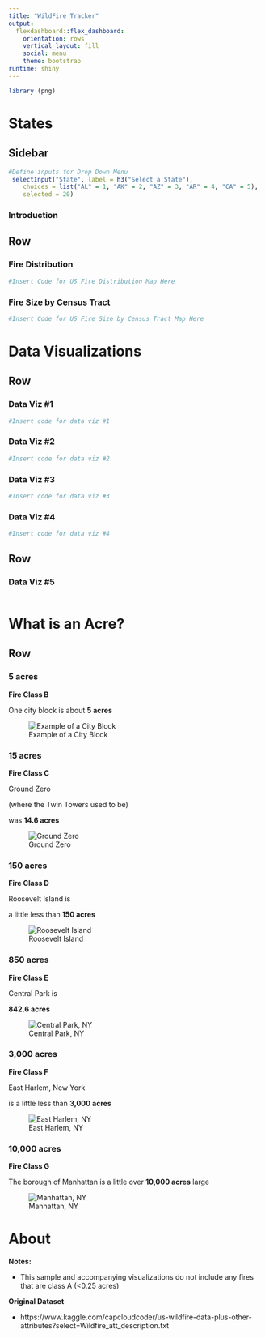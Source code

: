 ```yaml
---
title: "WildFire Tracker"
output: 
  flexdashboard::flex_dashboard:
    orientation: rows
    vertical_layout: fill
    social: menu
    theme: bootstrap
runtime: shiny
---
```


```r
library (png)
```



States
=======================================================================

Sidebar {.sidebar}
----------------------------------------------------------------------

```r
#Define inputs for Drop Down Menu
 selectInput("State", label = h3("Select a State"), 
    choices = list("AL" = 1, "AK" = 2, "AZ" = 3, "AR" = 4, "CA" = 5),
    selected = 20)
```

### Introduction

Row
-----------------------------------------------------------------------

### Fire Distribution

```r
#Insert Code for US Fire Distribution Map Here
```


### Fire Size by Census Tract
```r
#Insert Code for US Fire Size by Census Tract Map Here
```

Data Visualizations
=======================================================================
Row
-----------------------------------------------------------------------
### Data Viz #1
```r
#Insert code for data viz #1
```

### Data Viz #2
```r
#Insert code for data viz #2
```
### Data Viz #3
```r
#Insert code for data viz #3
```
### Data Viz #4
```r
#Insert code for data viz #4
```

Row
-----------------------------------------------------------------------
### Data Viz #5

```r

```

What is an Acre? 
=======================================================================

Row {.tabset .tabset-fade}
-------------------------------------
### **5 acres**

**Fire Class B**

One city block is about **5 acres**

![Example of a City Block](city-block.png) 

### **15 acres**

**Fire Class C**

Ground Zero 

(where the Twin Towers used to be)

was **14.6 acres** 

![Ground Zero](zero.png) 

### **150 acres** 

**Fire Class D** 

Roosevelt Island is 

a little less than **150 acres**

![Roosevelt Island](koroo.png) 

### **850 acres**

**Fire Class E** 

Central Park is 

**842.6 acres** 

![Central Park, NY](Central-Park.png) 

### **3,000 acres** 

**Fire Class F** 

East Harlem, New York

is a little less than **3,000 acres**

![East Harlem, NY](east-harlem.png) 

### **10,000 acres**

**Fire Class G**

The borough of Manhattan is a little over **10,000 acres** large

![Manhattan, NY](mahattan.png)


About
=======================================================================

**Notes:**

* This sample and accompanying visualizations do not include any fires that are class A (<0.25 acres)

**Original Dataset**

* https://www.kaggle.com/capcloudcoder/us-wildfire-data-plus-other-attributes?select=Wildfire_att_description.txt




